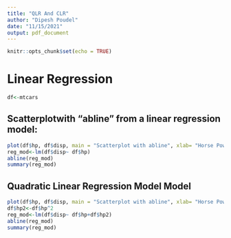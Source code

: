 ```yaml
---
title: "QLR And CLR"
author: "Dipesh Poudel"
date: "11/15/2021"
output: pdf_document
---
```


```r
knitr::opts_chunk$set(echo = TRUE)
```

# Linear Regression

```r
df<-mtcars

```
## Scatterplotwith “abline” from a linear regression model:

```r
plot(df$hp, df$disp, main = "Scatterplot with abline", xlab= "Horse Power", ylab= "Displacement")
reg_mod<-lm(df$disp~ df$hp)
abline(reg_mod)
summary(reg_mod)
```

## Quadratic Linear Regression Model Model
```r
plot(df$hp, df$disp, main = "Scatterplot with abline", xlab= "Horse Power", ylab= "Displacement")
df$hp2<-df$hp^2
reg_mod<-lm(df$disp~ df$hp+df$hp2)
abline(reg_mod)
summary(reg_mod)
```

